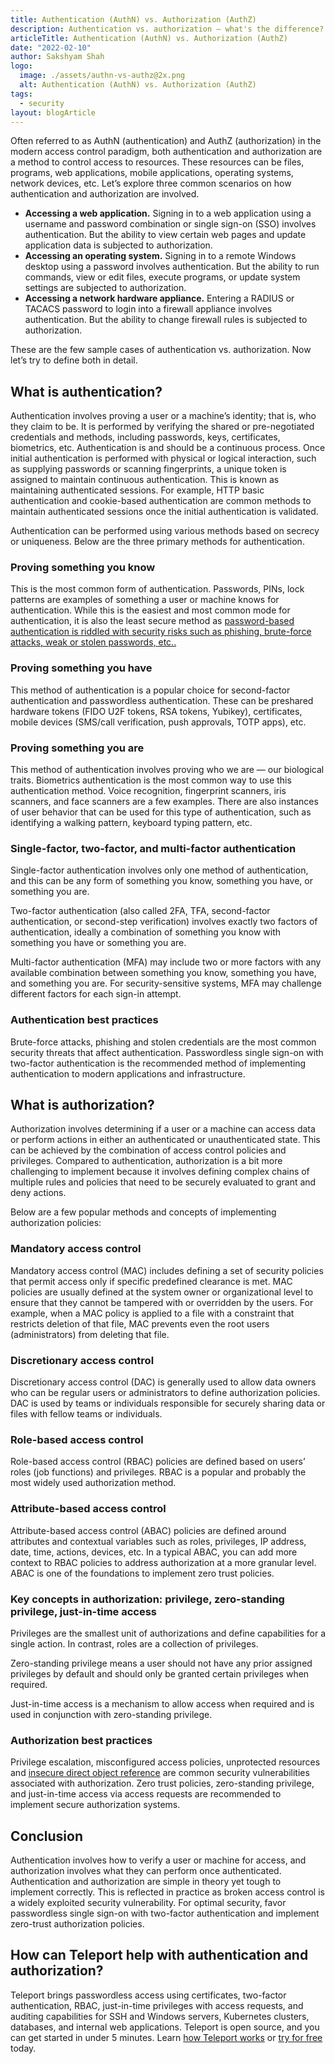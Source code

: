 ```yaml
---
title: Authentication (AuthN) vs. Authorization (AuthZ)
description: Authentication vs. authorization — what's the difference?
articleTitle: Authentication (AuthN) vs. Authorization (AuthZ)
date: "2022-02-10"
author: Sakshyam Shah
logo:
  image: ./assets/authn-vs-authz@2x.png
  alt: Authentication (AuthN) vs. Authorization (AuthZ)
tags:
  - security
layout: blogArticle
---
```



Often referred to as AuthN (authentication) and AuthZ (authorization) in the modern access control paradigm, both authentication and authorization are a method to control access to resources. These resources can be files, programs, web applications, mobile applications, operating systems, network devices, etc. Let’s explore three common scenarios on how authentication and authorization are involved.

- **Accessing a web application.** Signing in to a web application using a username and password combination or single sign-on (SSO) involves authentication. But the ability to view certain web pages and update application data is subjected to authorization.
- **Accessing an operating system.** Signing in to a remote Windows desktop using a password involves authentication. But the ability to run commands, view or edit files, execute programs, or update system settings are subjected to authorization.
- **Accessing a network hardware appliance.** Entering a RADIUS or TACACS password to login into a firewall appliance involves authentication. But the ability to change firewall rules is subjected to authorization.

These are the few sample cases of authentication vs. authorization. Now let’s try to define both in detail.

## What is authentication?

Authentication involves proving a user or a machine’s identity; that is, who they claim to be. It is performed by verifying the shared or pre-negotiated credentials and methods, including passwords, keys, certificates, biometrics, etc. Authentication is and should be a continuous process. Once initial authentication is performed with physical or logical interaction, such as supplying passwords or scanning fingerprints, a unique token is assigned to maintain continuous authentication. This is known as maintaining authenticated sessions. For example, HTTP basic authentication and cookie-based authentication are common methods to maintain authenticated sessions once the initial authentication is validated.

Authentication can be performed using various methods based on secrecy or uniqueness. Below are the three primary methods for authentication.

### Proving something you know

This is the most common form of authentication. Passwords, PINs, lock patterns are examples of something a user or machine knows for authentication. While this is the easiest and most common mode for authentication, it is also the least secure method as [password-based authentication is riddled with security risks such as phishing, brute-force attacks, weak or stolen passwords, etc..](https://goteleport.com/blog/no-passwords/)

### Proving something you have

This method of authentication is a popular choice for second-factor authentication and passwordless authentication. These can be preshared hardware tokens (FIDO U2F tokens, RSA tokens, Yubikey), certificates, mobile devices (SMS/call verification, push approvals, TOTP apps), etc.

### Proving something you are

This method of authentication involves proving who we are — our biological traits. Biometrics authentication is the most common way to use this authentication method. Voice recognition, fingerprint scanners, iris scanners, and face scanners are a few examples. There are also instances of user behavior that can be used for this type of authentication, such as identifying a walking pattern, keyboard typing pattern, etc.

### Single-factor, two-factor, and multi-factor authentication

Single-factor authentication involves only one method of authentication, and this can be any form of something you know, something you have, or something you are.

Two-factor authentication (also called 2FA, TFA, second-factor authentication, or second-step verification) involves exactly two factors of authentication, ideally a combination of something you know with something you have or something you are.

Multi-factor authentication (MFA) may include two or more factors with any available combination between something you know, something you have, and something you are. For security-sensitive systems, MFA may challenge different factors for each sign-in attempt.

### Authentication best practices

Brute-force attacks, phishing and stolen credentials are the most common security threats that affect authentication. Passwordless single sign-on with two-factor authentication is the recommended method of implementing authentication to modern applications and infrastructure.

## What is authorization?

Authorization involves determining if a user or a machine can access data or perform actions in either an authenticated or unauthenticated state. This can be achieved by the combination of access control policies and privileges. Compared to authentication, authorization is a bit more challenging to implement because it involves defining complex chains of multiple rules and policies that need to be securely evaluated to grant and deny actions.

Below are a few popular methods and concepts of implementing authorization policies:

### Mandatory access control

Mandatory access control (MAC) includes defining a set of security policies that permit access only if specific predefined clearance is met. MAC policies are usually defined at the system owner or organizational level to ensure that they cannot be tampered with or overridden by the users. For example, when a MAC policy is applied to a file with a constraint that restricts deletion of that file, MAC prevents even the root users (administrators) from deleting that file.

### Discretionary access control

Discretionary access control (DAC) is generally used to allow data owners who can be regular users or administrators to define authorization policies. DAC is used by teams or individuals responsible for securely sharing data or files with fellow teams or individuals.

### Role-based access control

Role-based access control (RBAC) policies are defined based on users’ roles (job functions) and privileges. RBAC is a popular and probably the most widely used authorization method.

### Attribute-based access control

Attribute-based access control (ABAC) policies are defined around attributes and contextual variables such as roles, privileges, IP address, date, time, actions, devices, etc. In a typical ABAC, you can add more context to RBAC policies to address authorization at a more granular level. ABAC is one of the foundations to implement zero trust policies.

### Key concepts in authorization: privilege, zero-standing privilege, just-in-time access

Privileges are the smallest unit of authorizations and define capabilities for a single action. In contrast, roles are a collection of privileges.

Zero-standing privilege means a user should not have any prior assigned privileges by default and should only be granted certain privileges when required.

Just-in-time access is a mechanism to allow access when required and is used in conjunction with zero-standing privilege.

### Authorization best practices

Privilege escalation, misconfigured access policies, unprotected resources and [insecure direct object reference](https://cheatsheetseries.owasp.org/cheatsheets/Insecure_Direct_Object_Reference_Prevention_Cheat_Sheet.html#insecure-direct-object-reference-prevention-cheat-sheet) are common security vulnerabilities associated with authorization. Zero trust policies, zero-standing privilege, and just-in-time access via access requests are recommended to implement secure authorization systems.

<EmailSubscribeViolet />

## Conclusion

Authentication involves how to verify a user or machine for access, and authorization involves what they can perform once authenticated. Authentication and authorization are simple in theory yet tough to implement correctly. This is reflected in practice as broken access control is a widely exploited security vulnerability. For optimal security, favor passwordless single sign-on with two-factor authentication and implement zero-trust authorization policies.

## How can Teleport help with authentication and authorization?

Teleport brings passwordless access using certificates, two-factor authentication, RBAC, just-in-time privileges with access requests, and auditing capabilities for SSH and Windows servers, Kubernetes clusters, databases, and internal web applications. Teleport is open source, and you can get started in under 5 minutes. Learn [how Teleport works](https://goteleport.com/how-it-works/) or [try for free](https://goteleport.com/signup/) today.
